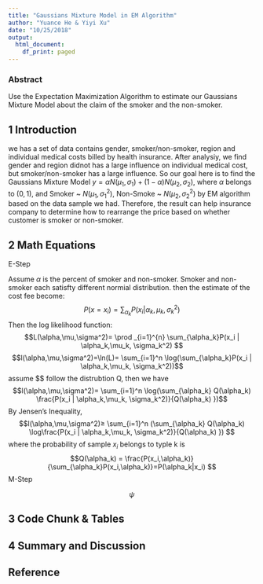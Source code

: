 ```yaml
---
title: "Gaussians Mixture Model in EM Algorithm"
author: "Yuance He & Yiyi Xu"
date: "10/25/2018"
output:
  html_document:
    df_print: paged
---
```

### Abstract
Use the Expectation Maximization Algorithm to estimate our Gaussians Mixture Model about the claim of the smoker and the non-smoker.


## 1 Introduction 
we has a set of data contains gender, smoker/non-smoker, region and individual medical costs billed by health insurance. After analysiy, we find gender and region didnot has a large influence on individual medical cost, but smoker/non-smoker has a large influence. 
So our goal here is to find the Gaussians Mixture Model $y= \alpha N(\mu_1,\sigma_1) + (1-\alpha) N(\mu_2,\sigma_2)$, where $\alpha$ belongs to $(0,1)$, and Smoker ~ $N(\mu_1,\sigma_1^2)$, Non-Smoke ~ $N(\mu_2,\sigma_2^2)$ by EM algorithm based on the data sample we had. Therefore, the result can help insurance company to determine how to rearrange the price based on whether customer is smoker or non-smoker.  

## 2 Math Equations 
E-Step

Assume $\alpha$ is the percent of smoker and non-smoker. Smoker and non-smoker each satisfty different normial distribution. then the estimate of the cost fee become:
$$P(x=x_i)= \sum _{\alpha_k} P(x_i | \alpha_k,\mu_k, \sigma_k^2)$$
Then the log likelihood function:
$$L(\alpha,\mu,\sigma^2)= \prod _{i=1}^{n} \sum_{\alpha_k}P(x_i | \alpha_k,\mu_k, \sigma_k^2)  $$
$$l(\alpha,\mu,\sigma^2)=\ln(L)= \sum_{i=1}^n \log(\sum_{\alpha_k}P(x_i | \alpha_k,\mu_k, \sigma_k^2))$$
assume $\alpha $ follow the distrubtion Q, then we have
$$l(\alpha,\mu,\sigma^2)= \sum_{i=1}^n \log(\sum_{\alpha_k} Q(\alpha_k) \frac{P(x_i | \alpha_k,\mu_k, \sigma_k^2)}{Q(\alpha_k) })$$
By Jensen's Inequality, 
$$l(\alpha,\mu,\sigma^2)≥ \sum_{i=1}^n (\sum_{\alpha_k} Q(\alpha_k) \log\frac{P(x_i | \alpha_k,\mu_k, \sigma_k^2)}{Q(\alpha_k) }) $$
where the probability of sample $x_i$ belongs to typle k is 
$$Q(\alpha_k) = \frac{P(x_i,\alpha_k)}{\sum_{\alpha_k}P(x_i,\alpha_k)}=P(\alpha_k|x_i) $$
M-Step 
\begin{align}
\begin{aligned}

f&=\sum_{i=1}^{m} \sum_{j=1}^{k} Q_i(\alpha=j) \log\frac{P(x_i | \alpha=j)}{Q(\alpha=j) }\\
&=\sum_{i=1}^{m} \sum_{j=1}^{k} Q_i(\alpha=j) \log\frac{P(x_i) P(\alpha=j)}{Q(\alpha=j) }\\
&=\sum_{i=1}^{m} \sum_{j=1}^{k}w_j^i \log \frac{N(\mu_j,\sigma_j^2)}{w_j^i}\\
&=\sum_{i=1}^{m} \sum_{j=1}^{k}w_j^i \log \frac{e^{-0.5(x_i-\mu_j)^T}(x_i-\mu_j)) \psi_j }{w_j^i \sqrt{s\pi}(sigma^2)^0.5 sigma_j^2}\\
\end{aligned}
\end{align}

\begin{align}
\begin{aligned}
0&=\frac{\partial f}{\partial \mu_j}\\
&=\sum_{i=1}^m \frac{ w^i_j (x_i-\mu_j)}{ \sigma_j^2}\\
\\
0&=\frac{\partial f}{\partial \sigma^2_j}\\
&=\sum_{i=1}^m w_j^i(\frac{ -1}{ 2\sigma_j^2} + \frac{(x_i-\mu_j)^T(x_i-\mu_j)}{2(\sigma_j^2)^2})\\
\\
0&=\frac{\partial f}{\partial \psi}\\
&=\sum_{i=1}{m} \frac {w_j^i}{\psi_j} +\beta
1&=\sum_{i=1}^{m}\psi_i \\
\\
\mu_j&= \frac{\sum_{i=1}^{m}w_j^i x_i}{\sum_{i=1}^{m}w_j^i}\\
\sigma^2 &=\frac{\sum_{i=1}^{m}w_j^i( x_i-\mu_j)^T (x_i-\mu_j)}{\sum_{i=1}^{m}w_j^i}\\
\psi_j&= frac{\sum_{i=1}^{m}w_j^i}{m}

\end{aligned}
\end{align}

$$ \psi$$





## 3 Code Chunk & Tables 


## 4 Summary and Discussion 

## Reference 






